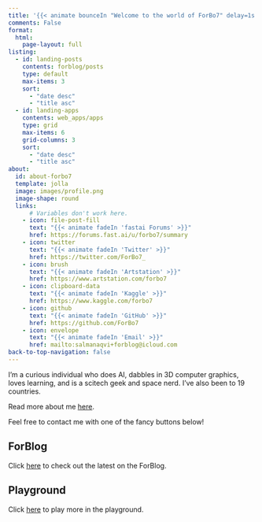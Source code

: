 ```yaml
---
title: '{{< animate bounceIn "Welcome to the world of ForBo7" delay=1s duration=faster >}}'
comments: False
format:
  html:
    page-layout: full
listing:
  - id: landing-posts
    contents: forblog/posts
    type: default
    max-items: 3
    sort: 
      - "date desc"
      - "title asc"
  - id: landing-apps
    contents: web_apps/apps
    type: grid
    max-items: 6
    grid-columns: 3
    sort: 
      - "date desc"
      - "title asc"
about:
  id: about-forbo7
  template: jolla
  image: images/profile.png
  image-shape: round
  links:
      # Variables don't work here.
    - icon: file-post-fill
      text: "{{< animate fadeIn 'fastai Forums' >}}"
      href: https://forums.fast.ai/u/forbo7/summary
    - icon: twitter
      text: "{{< animate fadeIn 'Twitter' >}}"
      href: https://twitter.com/ForBo7_
    - icon: brush
      text: "{{< animate fadeIn 'Artstation' >}}"
      href: https://www.artstation.com/forbo7
    - icon: clipboard-data
      text: "{{< animate fadeIn 'Kaggle' >}}"
      href: https://www.kaggle.com/forbo7
    - icon: github
      text: "{{< animate fadeIn 'GitHub' >}}"
      href: https://github.com/ForBo7
    - icon: envelope
      text: "{{< animate fadeIn 'Email' >}}"
      href: mailto:salmanaqvi+forblog@icloud.com
back-to-top-navigation: false
---
```


:::{#about-forbo7 .animate__animated .animate__zoomInDown}
I'm a curious individual who does AI, dabbles in 3D computer graphics, loves learning, and is a scitech geek and space nerd. I've also been to 19 countries.

Read more about me [here](about.qmd).

Feel free to contact me with one of the fancy buttons below!
:::

:::::{.grid}
::::{.g-col-12 .g-col-md-6 .animate__animated .animate__fadeIn .animate__faster .animate__delay-1s}
## ForBlog
Click [here](forblog/index.qmd) to check out the latest on the ForBlog.

:::{#landing-posts}
:::
::::
::::{.g-col-12 .g-col-md-6 .animate__animated .animate__fadeIn .animate__faster .animate__delay-1s}
## Playground
Click [here](web_apps/index.qmd) to play more in the playground.

:::{#landing-apps}
:::


::::
:::::
